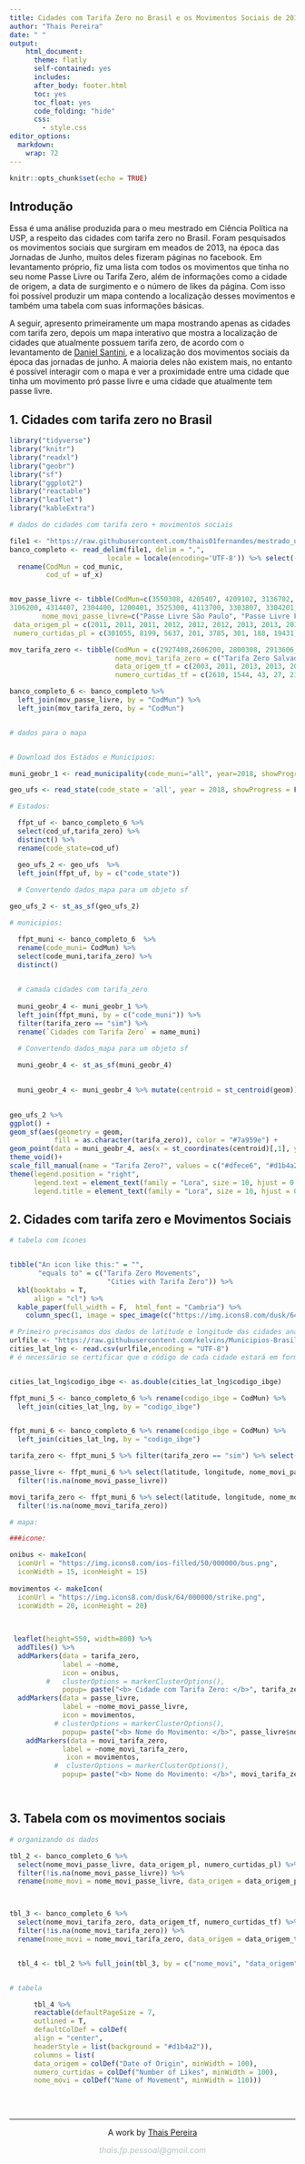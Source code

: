 ```yaml
---
title: Cidades com Tarifa Zero no Brasil e os Movimentos Sociais de 2013
author: "Thais Pereira"
date: " "
output:
    html_document:
      theme: flatly
      self-contained: yes
      includes:
      after_body: footer.html
      toc: yes
      toc_float: yes
      code_folding: "hide"
      css: 
        - style.css
editor_options: 
  markdown: 
    wrap: 72
---
```



```r
knitr::opts_chunk$set(echo = TRUE)

```



## **Introdução**

Essa é uma análise produzida para o meu mestrado em Ciência Política na USP, a respeito das cidades com tarifa zero no Brasil. Foram pesquisados os movimentos sociais que surgiram em meados de 2013, na época das Jornadas de Junho, muitos deles fizeram páginas no facebook. Em levantamento próprio, fiz uma lista com todos os movimentos que tinha no seu nome Passe Livre ou Tarifa Zero, além de informações como a cidade de origem, a data de surgimento e o número de likes da página. Com isso foi possível produzir um mapa contendo a localização desses movimentos e também uma tabela com suas informações básicas. 

A seguir, apresento primeiramente um mapa mostrando apenas as cidades com tarifa zero, depois um mapa interativo que mostra a localização de cidades que atualmente possuem tarifa zero, de acordo com o levantamento de [Daniel Santini](https://docs.google.com/spreadsheets/d/1FFgkyuQEeYYBgk5kWC1P9HKZzlECBS4H/edit?gid=647725414#gid=647725414), e a localização dos movimentos sociais da época das jornadas de junho. A maioria deles não existem mais, no entanto é possível interagir com o mapa e ver a proximidade entre uma cidade que tinha um movimento pró passe livre e uma cidade que atualmente tem passe livre. 

## **1. Cidades com tarifa zero no Brasil**


```r

library("tidyverse")
library("knitr")
library("readxl")
library("geobr")
library("sf")
library("ggplot2")
library("reactable")
library("leaflet")
library("kableExtra")

# dados de cidades com tarifa zero + movimentos sociais

file1 <- "https://raw.githubusercontent.com/thais01fernandes/mestrado_usp/main/dados/banco_completo"
banco_completo <- read_delim(file1, delim = ",", 
                        locale = locale(encoding='UTF-8')) %>% select(-1) %>% 
  rename(CodMun = cod_munic,
         cod_uf = uf_x)


mov_passe_livre <- tibble(CodMun=c(3550308, 4205407, 4209102, 3136702, 3543402, 2507507, 2914802, 3304557, 3549904, 3302205, 3143302, 2111300,  1302603, 3170206, 3539806,5002704, 3518800, 2513703, 2408102, 2704302, 3548500, 4204202, 2927408, 2513851, 3522208, 3520400, 1501402, 5103403,  
3106200, 4314407, 2304400, 1200401, 3525300, 4113700, 3303807, 3304201, 3516309,  3503208),
        nome_movi_passe_livre=c("Passe Livre São Paulo", "Passe Livre Floripa", "Passe Livre Joinville", "Passe Livre Juiz de Fora", "Passe Livre Ribeirão Preto", "Passe Livre João Pessoa", "Passe Livre Itabuna", "Passe Livre Rio de Janeiro", "Passe Livre São José dos Campos", "Passe Livre Itaperuna", "Passe Livre Montes Claros", "Passe Livre Manaus", "Passe Livre Maranhão", "Passe Livre Uberlândia", "Passe Livre Poá", "Passe Livre Mato Grosso do Sul", "Passe Livre Guarulhos", "Passe Livre Santa Rita", "Passe Livre Natal", "Passe Livre Maceió", "Passe Livre Santos", "Passe Livre Chapecó", "Passe Livre Salvador", "Passe Livre Região Grande ABC", "Passe Livre Itapecerica da Serra", "Passe Livre Ilhabela", "Passe Livre Belém","Passe Livre Cuiabá", "Passe Livre Belo Horizonte", "Passe Livre Pelotas", "Passe Livre Fortaleza", "Passe Livre Acre", "Passe Livre Jaú", "Passe Livre Londrina", "Passe Livre Paraty", "Passe Livre Resende", "Passe Livre Francisco Morato", "Passe Livre Araraquara"), 
 data_origem_pl = c(2011, 2011, 2011, 2012, 2012, 2012, 2013, 2013, 2013, 2013, 2013, 2013, 2013, 2013, 2013, 2013, 2013, 2013, 2013, 2013, 2013, 2013, 2013, 2013, 2013, 2014, 2014, 2014, 2015, 2015, 2015, 2016, 2016, 2016, 2017, 2017, 2018, 2018), 
 numero_curtidas_pl = c(301055, 8199, 5637, 201, 3785, 301, 188, 19431, 9850, 318, 84, 1387, 180, 74, 468, 177, 3928, 1218, 626, 150, 745, 50, 5431, 2153, 63,  43, 1356, 287, 6030, 538, 222, 579, 605, 640, 71, 62, 397, 40))

mov_tarifa_zero <- tibble(CodMun = c(2927408,2606200, 2800308, 2913606, 3106200, 4209102, 4106902, 3516200, 3303500, 3506003, 4202404, 3531803), 
                          nome_movi_tarifa_zero = c("Tarifa Zero Salvador", "Tarifa Zero Goiânia", "Tarifa Zero Aracaju", "Tarifa Zero Ilhéus", "Tarifa Zero BH", "Tarifa Zero Joinville", "Tarifa Zero Curitiba", "Tarifa Zero Franca", "Tarifa Zero Nova Iguaçu", "Tarifa Zero Bauru", "Tarifa Zero Blumenau",  "Tarifa Zero de Monte Mor"),
                          data_origem_tf = c(2003, 2011, 2013, 2013, 2013, 2013, 2014, 2014, 2015, 2015, 2016, 2016), 
                          numero_curtidas_tf = c(2610, 1544, 43, 27, 21438, 473, 1073, 305, 106, 387, 528, 23))

banco_completo_6 <- banco_completo %>% 
  left_join(mov_passe_livre, by = "CodMun") %>% 
  left_join(mov_tarifa_zero, by = "CodMun")


# dados para o mapa


# Download dos Estados e Municípios: 

muni_geobr_1 <- read_municipality(code_muni="all", year=2018, showProgress = F)

geo_ufs <- read_state(code_state = 'all', year = 2018, showProgress = F)

# Estados: 

  ffpt_uf <- banco_completo_6 %>% 
  select(cod_uf,tarifa_zero) %>% 
  distinct() %>% 
  rename(code_state=cod_uf)

  geo_ufs_2 <- geo_ufs  %>% 
  left_join(ffpt_uf, by = c("code_state"))
  
  # Convertendo dados_mapa para um objeto sf

geo_ufs_2 <- st_as_sf(geo_ufs_2)

# municipios: 

  ffpt_muni <- banco_completo_6  %>% 
  rename(code_muni= CodMun) %>% 
  select(code_muni,tarifa_zero) %>% 
  distinct()
  

  # camada cidades com tarifa_zero
  
  muni_geobr_4 <- muni_geobr_1 %>% 
  left_join(ffpt_muni, by = c("code_muni")) %>% 
  filter(tarifa_zero == "sim") %>% 
  rename(`Cidades com Tarifa Zero` = name_muni)
  
  # Convertendo dados_mapa para um objeto sf

  muni_geobr_4 <- st_as_sf(muni_geobr_4)
  

  muni_geobr_4 <- muni_geobr_4 %>% mutate(centroid = st_centroid(geom))

 
geo_ufs_2 %>%
ggplot() +
geom_sf(aes(geometry = geom,
           fill = as.character(tarifa_zero)), color = "#7a959e") +
geom_point(data = muni_geobr_4, aes(x = st_coordinates(centroid)[,1], y = st_coordinates(centroid)[,2]), size = 1, color = "black") +
theme_void()+
scale_fill_manual(name = "Tarifa Zero?", values = c("#dfece6", "#d1b4a2"), labels = c("Não", "Sim")) +
theme(legend.position = "right",
      legend.text = element_text(family = "Lora", size = 10, hjust = 0.5, vjust = 0.5, colour = "black"),
      legend.title = element_text(family = "Lora", size = 10, hjust = 0.5, colour = "black"))


```


## **2. Cidades com tarifa zero e Movimentos Sociais**



```r

# tabela com ícones


tibble("An icon like this:" = "",
       "equals to" = c("Tarifa Zero Movements",
                        "Cities with Tarifa Zero")) %>% 
  kbl(booktabs = T,
      align = "cl") %>%
  kable_paper(full_width = F,  html_font = "Cambria") %>%
    column_spec(1, image = spec_image(c("https://img.icons8.com/dusk/64/000000/strike.png", "https://img.icons8.com/ios-filled/50/000000/bus.png"), 80,80))

```


```r


# Primeiro precisamos dos dados de latitude e longitude das cidades analisadas. 
urlfile <- "https://raw.githubusercontent.com/kelvins/Municipios-Brasileiros/master/csv/municipios.csv"
cities_lat_lng <- read.csv(urlfile,encoding = "UTF-8")
# é necessário se certificar que o código de cada cidade estará em formato de texto, para o que a função left_join funcione.


cities_lat_lng$codigo_ibge <- as.double(cities_lat_lng$codigo_ibge)

ffpt_muni_5 <- banco_completo_6 %>% rename(codigo_ibge = CodMun) %>% 
  left_join(cities_lat_lng, by = "codigo_ibge")


ffpt_muni_6 <- banco_completo_6 %>% rename(codigo_ibge = CodMun) %>% 
  left_join(cities_lat_lng, by = "codigo_ibge")

tarifa_zero <- ffpt_muni_5 %>% filter(tarifa_zero == "sim") %>% select(latitude, longitude, nome)

passe_livre <- ffpt_muni_6 %>% select(latitude, longitude, nome_movi_passe_livre) %>% 
  filter(!is.na(nome_movi_passe_livre))

movi_tarifa_zero <- ffpt_muni_6 %>% select(latitude, longitude, nome_movi_tarifa_zero) %>% 
  filter(!is.na(nome_movi_tarifa_zero))

# mapa: 

###icone: 

onibus <- makeIcon(
  iconUrl = "https://img.icons8.com/ios-filled/50/000000/bus.png",
  iconWidth = 15, iconHeight = 15)
  
movimentos <- makeIcon(
  iconUrl = "https://img.icons8.com/dusk/64/000000/strike.png",
  iconWidth = 20, iconHeight = 20)
  

  
 leaflet(height=550, width=800) %>% 
  addTiles() %>% 
  addMarkers(data = tarifa_zero,
             label = ~nome,
             icon = onibus,
         #   clusterOptions = markerClusterOptions(),
             popup= paste("<b> Cidade com Tarifa Zero: </b>", tarifa_zero$nome,"<br>")) %>% 
  addMarkers(data = passe_livre,
             label = ~nome_movi_passe_livre,
             icon = movimentos,
           # clusterOptions = markerClusterOptions(),
             popup= paste("<b> Nome do Movimento: </b>", passe_livre$nome_movi_passe_livre,"<br>")) %>% 
    addMarkers(data = movi_tarifa_zero,
             label = ~nome_movi_tarifa_zero,
              icon = movimentos,
           #  clusterOptions = markerClusterOptions(),
             popup= paste("<b> Nome do Movimento: </b>", movi_tarifa_zero$nome_movi_tarifa_zero,"<br>"))




```


## **3. Tabela com os movimentos sociais**



```r

# organizando os dados 

tbl_2 <- banco_completo_6 %>% 
  select(nome_movi_passe_livre, data_origem_pl, numero_curtidas_pl) %>% 
  filter(!is.na(nome_movi_passe_livre)) %>% 
  rename(nome_movi = nome_movi_passe_livre, data_origem = data_origem_pl, numero_curtidas = numero_curtidas_pl)



tbl_3 <- banco_completo_6 %>% 
  select(nome_movi_tarifa_zero, data_origem_tf, numero_curtidas_tf) %>% 
  filter(!is.na(nome_movi_tarifa_zero)) %>% 
  rename(nome_movi = nome_movi_tarifa_zero, data_origem = data_origem_tf, numero_curtidas = numero_curtidas_tf)


  tbl_4 <- tbl_2 %>% full_join(tbl_3, by = c("nome_movi", "data_origem", "numero_curtidas"))


# tabela 

      tbl_4 %>% 
      reactable(defaultPageSize = 7,
      outlined = T, 
      defaultColDef = colDef(
      align = "center",
      headerStyle = list(background = "#d1b4a2")),
      columns = list(
      data_origem = colDef("Date of Origin", minWidth = 100),
      numero_curtidas = colDef("Number of Likes", minWidth = 100),
      nome_movi = colDef("Name of Movement", minWidth = 110)))
     


```

&nbsp;
<hr />
<p style="text-align: center;">A work by <a href="https://github.com/thais01fernandes">Thais Pereira</a></p>
<p style="text-align: center;"><span style="color: #b9c3c4;"><em>thais.fp.pessoal@gmail.com</em></span></p>

&nbsp;

